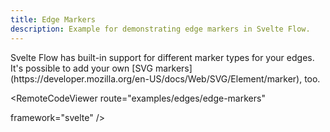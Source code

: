 ```yaml
---
title: Edge Markers
description: Example for demonstrating edge markers in Svelte Flow.
---
```





<ExampleLayout>
Svelte Flow has built-in support for different marker types for your edges. It's possible to add your own [SVG markers](https://developer.mozilla.org/en-US/docs/Web/SVG/Element/marker), too.

<RemoteCodeViewer
  route="examples/edges/edge-markers"
  
  framework="svelte"
/>
</ExampleLayout>
